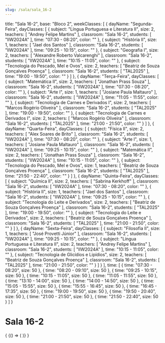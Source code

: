 ```yaml
---
slug: /sala/sala_16-2
---
```

  title: "Sala 16-2",
  base: "Bloco 2",
  weekClasses: [
    {
      dayName: "Segunda-Feira",
      dayClasses: [
        {
          subject: "Língua Portuguesa e Literatura II",
          size: 2,
          teachers: [
            "Andrey Felipe Martins"
          ],
          classroom: "Sala 16-2",
          students: [
            "IIW2024A"
          ],
          time: "07:30 - 08:20",
          color: ""
        },
        {
          subject: "História II",
          size: 1,
          teachers: [
            "Jael dos Santos"
          ],
          classroom: "Sala 16-2",
          students: [
            "IIW2024A"
          ],
          time: "09:25 - 10:15",
          color: ""
        },
        {
          subject: "Geografia I",
          size: 2,
          teachers: [
            "Alexandre Roberto Valcarenghi"
          ],
          classroom: "Sala 16-2",
          students: [
            "IIW2024A"
          ],
          time: "10:15 - 11:05",
          color: ""
        },
        {
          subject: "Tecnologia do Pescado, Mel e Ovos",
          size: 2,
          teachers: [
            "Beatriz de Souza Gonçalves Proença"
          ],
          classroom: "Sala 16-2",
          students: [
            "TAL2025"
          ],
          time: "19:00 - 19:50",
          color: ""
        }
      ]
    },
    {
      dayName: "Terça-Feira",
      dayClasses: [
        {
          subject: "Matemática II",
          size: 2,
          teachers: [
            "Jonathan Prass Souza"
          ],
          classroom: "Sala 16-2",
          students: [
            "IIW2024A"
          ],
          time: "07:30 - 08:20",
          color: ""
        },
        {
          subject: "Arte I",
          size: 1,
          teachers: [
            "Josiane Paula Maltauro"
          ],
          classroom: "Sala 16-2",
          students: [
            "IIW2024A"
          ],
          time: "11:05 - 11:55",
          color: ""
        },
        {
          subject: "Tecnologia de Carnes e Derivados I",
          size: 2,
          teachers: [
            "Marcos Rogério Oliveira"
          ],
          classroom: "Sala 16-2",
          students: [
            "TAL2025"
          ],
          time: "19:00 - 19:50",
          color: ""
        },
        {
          subject: "Tecnologia de Carnes e Derivados I",
          size: 2,
          teachers: [
            "Marcos Rogério Oliveira"
          ],
          classroom: "Sala 16-2",
          students: [
            "TAL2025"
          ],
          time: "21:00 - 21:50",
          color: ""
        }
      ]
    },
    {
      dayName: "Quarta-Feira",
      dayClasses: [
        {
          subject: "Física II",
          size: 2,
          teachers: [
            "Alex Soares de Brito"
          ],
          classroom: "Sala 16-2",
          students: [
            "IIW2024A"
          ],
          time: "07:30 - 08:20",
          color: ""
        },
        {
          subject: "Arte I",
          size: 1,
          teachers: [
            "Josiane Paula Maltauro"
          ],
          classroom: "Sala 16-2",
          students: [
            "IIW2024A"
          ],
          time: "09:25 - 10:15",
          color: ""
        },
        {
          subject: "Matemática II",
          size: 2,
          teachers: [
            "Jonathan Prass Souza"
          ],
          classroom: "Sala 16-2",
          students: [
            "IIW2024A"
          ],
          time: "10:15 - 11:05",
          color: ""
        },
        {
          subject: "Tecnologia do Pescado, Mel e Ovos",
          size: 1,
          teachers: [
            "Beatriz de Souza Gonçalves Proença"
          ],
          classroom: "Sala 16-2",
          students: [
            "TAL2025"
          ],
          time: "21:50 - 22:40",
          color: ""
        }
      ]
    },
    {
      dayName: "Quinta-Feira",
      dayClasses: [
        {
          subject: "Química II",
          size: 2,
          teachers: [
            "Sabrina Kerkhoff"
          ],
          classroom: "Sala 16-2",
          students: [
            "IIW2024A"
          ],
          time: "07:30 - 08:20",
          color: ""
        },
        {
          subject: "História II",
          size: 1,
          teachers: [
            "Jael dos Santos"
          ],
          classroom: "Sala 16-2",
          students: [
            "IIW2024A"
          ],
          time: "09:25 - 10:15",
          color: ""
        },
        {
          subject: "Tecnologia do Leite e Derivados",
          size: 2,
          teachers: [
            "Beatriz de Souza Gonçalves Proença"
          ],
          classroom: "Sala 16-2",
          students: [
            "TAL2025"
          ],
          time: "19:00 - 19:50",
          color: ""
        },
        {
          subject: "Tecnologia do Leite e Derivados",
          size: 2,
          teachers: [
            "Beatriz de Souza Gonçalves Proença"
          ],
          classroom: "Sala 16-2",
          students: [
            "TAL2025"
          ],
          time: "21:00 - 21:50",
          color: ""
        }
      ]
    },
    {
      dayName: "Sexta-Feira",
      dayClasses: [
        {
          subject: "Filosofia II",
          size: 1,
          teachers: [
            "José Provetti Júnior"
          ],
          classroom: "Sala 16-2",
          students: [
            "IIW2024A"
          ],
          time: "09:25 - 10:15",
          color: ""
        },
        {
          subject: "Língua Portuguesa e Literatura II",
          size: 2,
          teachers: [
            "Andrey Felipe Martins"
          ],
          classroom: "Sala 16-2",
          students: [
            "IIW2024A"
          ],
          time: "10:15 - 11:05",
          color: ""
        },
        {
          subject: "Tecnologia de Glicídios e Lipídios",
          size: 2,
          teachers: [
            "Beatriz de Souza Gonçalves Proença"
          ],
          classroom: "Sala 16-2",
          students: [
            "TAL2025"
          ],
          time: "21:00 - 21:50",
          color: ""
        }
      ]
    }
  ],
  time: [
    {
      time: "07:30 - 08:20",
      size: 50
    },
    {
      time: "08:20 - 09:10",
      size: 50
    },
    {
      time: "09:25 - 10:15",
      size: 50
    },
    {
      time: "10:15 - 11:05",
      size: 50
    },
    {
      time: "11:05 - 11:55",
      size: 50
    },
    {
      time: "13:10 - 14:00",
      size: 50
    },
    {
      time: "14:00 - 14:50",
      size: 50
    },
    {
      time: "15:05 - 15:55",
      size: 50
    },
    {
      time: "15:55 - 16:45",
      size: 50
    },
    {
      time: "16:45 - 17:35",
      size: 50
    },
    {
      time: "19:00 - 19:50",
      size: 50
    },
    {
      time: "19:50 - 20:40",
      size: 50
    },
    {
      time: "21:00 - 21:50",
      size: 50
    },
    {
      time: "21:50 - 22:40",
      size: 50
    }
  ]
}

# Sala 16-2

<div>
  {
    <BrowserOnly>
      {() => (
        <Grid
          title={data.title}
          weekClasses={data.weekClasses}
          time={data.time}
        />
      )}
    </BrowserOnly>
  }
</div>
